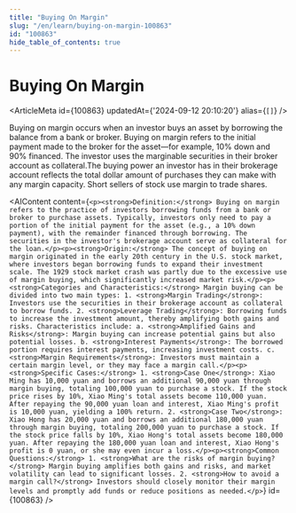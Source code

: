 ```yaml
---
title: "Buying On Margin"
slug: "/en/learn/buying-on-margin-100863"
id: "100863"
hide_table_of_contents: true
---
```



# Buying On Margin

<ArticleMeta id={100863} updatedAt={'2024-09-12 20:10:20'} alias={`[]`} />
<div className='border-solid border-b border-t-0 my-4 border-[var(--ifm-color-gray-300)]' />

Buying on margin occurs when an investor buys an asset by borrowing the balance from a bank or broker. Buying on margin refers to the initial payment made to the broker for the asset—for example, 10% down and 90% financed. The investor uses the marginable securities in their broker account as collateral.The buying power an investor has in their brokerage account reflects the total dollar amount of purchases they can make with any margin capacity. Short sellers of stock use margin to trade shares.

<AIContent content={`<p><strong>Definition:</strong> Buying on margin refers to the practice of investors borrowing funds from a bank or broker to purchase assets. Typically, investors only need to pay a portion of the initial payment for the asset (e.g., a 10% down payment), with the remainder financed through borrowing. The securities in the investor's brokerage account serve as collateral for the loan.</p><p><strong>Origin:</strong> The concept of buying on margin originated in the early 20th century in the U.S. stock market, where investors began borrowing funds to expand their investment scale. The 1929 stock market crash was partly due to the excessive use of margin buying, which significantly increased market risk.</p><p><strong>Categories and Characteristics:</strong> Margin buying can be divided into two main types: 1. <strong>Margin Trading</strong>: Investors use the securities in their brokerage account as collateral to borrow funds. 2. <strong>Leverage Trading</strong>: Borrowing funds to increase the investment amount, thereby amplifying both gains and risks. Characteristics include: a. <strong>Amplified Gains and Risks</strong>: Margin buying can increase potential gains but also potential losses. b. <strong>Interest Payments</strong>: The borrowed portion requires interest payments, increasing investment costs. c. <strong>Margin Requirements</strong>: Investors must maintain a certain margin level, or they may face a margin call.</p><p><strong>Specific Cases:</strong> 1. <strong>Case One</strong>: Xiao Ming has 10,000 yuan and borrows an additional 90,000 yuan through margin buying, totaling 100,000 yuan to purchase a stock. If the stock price rises by 10%, Xiao Ming's total assets become 110,000 yuan. After repaying the 90,000 yuan loan and interest, Xiao Ming's profit is 10,000 yuan, yielding a 100% return. 2. <strong>Case Two</strong>: Xiao Hong has 20,000 yuan and borrows an additional 180,000 yuan through margin buying, totaling 200,000 yuan to purchase a stock. If the stock price falls by 10%, Xiao Hong's total assets become 180,000 yuan. After repaying the 180,000 yuan loan and interest, Xiao Hong's profit is 0 yuan, or she may even incur a loss.</p><p><strong>Common Questions:</strong> 1. <strong>What are the risks of margin buying?</strong> Margin buying amplifies both gains and risks, and market volatility can lead to significant losses. 2. <strong>How to avoid a margin call?</strong> Investors should closely monitor their margin levels and promptly add funds or reduce positions as needed.</p>`} id={100863} />
